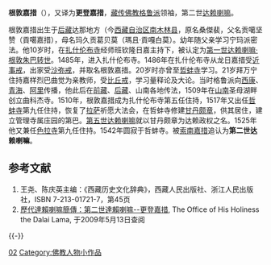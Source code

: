 {{no footnotes|time=2017-08-04T08:17:25+00:00}}
{{Infobox Tulku
| name = 根敦嘉措
| image = Second Dalai Lama.jpg
| width= 250px
| caption =二世达赖画像
| tulku = 达赖喇嘛
| predecessor = 根敦朱巴
| successor = 索南嘉措
| order = 二
| title =
| birth date = 1475年
| birth date2 =
| birth place = [[后藏|后藏]]达那
| enthrone date =追认
| enthrone date2 = 
| enthrone place = 
| death date = 1542年
| death date2 = 
| death place = [[西藏|西藏]]哲蚌寺
| temple = 
| dharma name =根敦嘉措 
| meaning = 
| bo =དགེ་འདུན་རྒྱ་མཚོ་
| wylie =dge 'dun rgya mtsho
| thl = Gendun Gyatso 
| zypy =Gêdün Gyaco
| birth name =
| bo2 = 
| wylie2 =
| thl2 = 
| zypy2 = 
| father =贡噶坚赞（貢噶嘉措） 
| mother =玛久贡葛贝莫（瑪且·貢嘎白莫） 
}}

'''根敦嘉措'''（{{bd|1475年||1542年||}}），又译为'''更登嘉措'''，[[藏传佛教|藏传佛教]][[格鲁派|格鲁派]]领袖，第二世[[达赖喇嘛|达赖喇嘛]]。

根敦嘉措出生于[[后藏|后藏]]达那地方（今[[西藏自治区|西藏自治区]][[南木林县|南木林县]]，原名桑傑裴，父名贡噶坚赞（貢噶嘉措），母名玛久贡葛贝莫（瑪且·貢嘎白莫）。幼年随父亲学习宁玛派密法。他10岁时，在[[扎什伦布寺|扎什伦布寺]]经师班钦隆日嘉主持下，被认定为[[第一世达赖喇嘛·根敦朱巴|第一世达赖喇嘛·根敦朱巴]][[转世|转世]]。1485年，进入扎什伦布寺。1486年在扎什伦布寺从龙日嘉措受[[近事戒|近事戒]]，出家受[[沙弥戒|沙弥戒]]，并取名根敦嘉措。20岁时亦曾至[[哲蚌寺|哲蚌寺]]学习。21岁拜万宁住持嘉样烈巴曲觉为亲教师，受[[比丘戒|比丘戒]]，学习量释论及大论。当时格鲁派向[[西康|西康]]、[[青海|青海]]、[[阿里地区|阿里]]传播，他此后在[[前藏|前藏]]、[[后藏|后藏]]、山南各地传法，1509年在[[山南|山南]]圣母湖畔创立曲科杰寺。1510年，根敦嘉措成为扎什伦布寺第五任住持，1517年又出任[[哲蚌寺|哲蚌寺]]第九任住持，恢复了[[拉萨|拉萨]]祈愿大法会，在哲蚌寺修建[[甘丹颇章|甘丹颇章]]，供其居住，建立管理寺属庄园的第巴。[[第五世达赖喇嘛|第五世达赖喇嘛]]就以甘丹颇章为达赖政权之名。1525年他又兼任[[色拉寺|色拉寺]]第九任住持。1542年圆寂于哲蚌寺。被[[索南嘉措|索南嘉措]]追认为'''第二世达赖喇嘛'''。

== 参考文献 ==
<div class="references-small">
# 王尧、陈庆英主编：《西藏历史文化辞典》，西藏人民出版社、浙江人民出版社，ISBN 7-213-01721-7，第45页
# [http://www.dalailamaworld.com/topic.php?t=120&sid=8abbbac9a7f845580a675130dd460ffa 歷代達賴喇嘛簡傳：第二世達賴喇嘛--更登嘉措], The Office of His Holiness the Dalai Lama, 于2009年5月13日查阅
</div>

{{-}}
{{start box}}
{{s-hou|第二世达赖喇嘛<br>根敦嘉措||1475年||1542年}}
{{succession box|[[根敦朱巴|根敦朱巴]]|[[索南嘉措|索南嘉措]]|[[达赖喇嘛|达赖喇嘛]]|1486年—1542年}}
{{end box}}
{{Dalai Lamas}}

{{Authority control}}
{{DEFAULTSORT:Dalai Lama}}
[[Category:达赖喇嘛|02]]
[[Category:佛教人物小作品|Category:佛教人物小作品]]